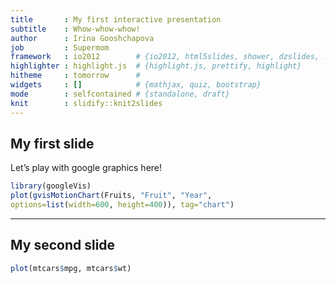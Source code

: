 ```yaml
---
title       : My first interactive presentation
subtitle    : Whow-whow-whow!
author      : Irina Gooshchapova
job         : Supermom
framework   : io2012        # {io2012, html5slides, shower, dzslides, ...}
highlighter : highlight.js  # {highlight.js, prettify, highlight}
hitheme     : tomorrow      # 
widgets     : []            # {mathjax, quiz, bootstrap}
mode        : selfcontained # {standalone, draft}
knit        : slidify::knit2slides
---
```


## My first slide

Let's play with google graphics here!
```r
library(googleVis)
plot(gvisMotionChart(Fruits, "Fruit", "Year",
options=list(width=600, height=400)), tag="chart")
```

---

## My second slide

```r
plot(mtcars$mpg, mtcars$wt)
```

